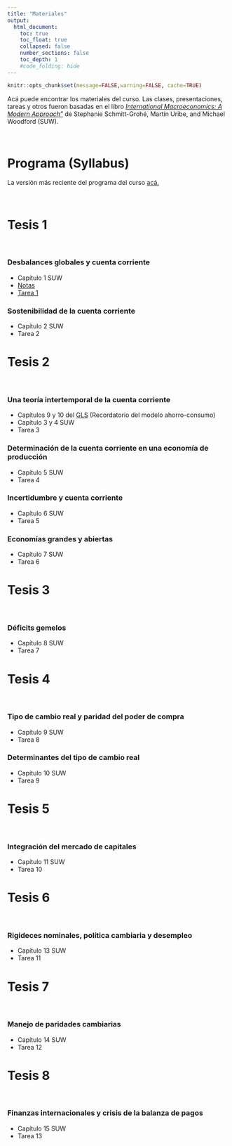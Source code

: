 ```yaml
---
title: "Materiales"
output:
  html_document:
    toc: true
    toc_float: true
    collapsed: false
    number_sections: false
    toc_depth: 1
    #code_folding: hide
---
```


```r
knitr::opts_chunk$set(message=FALSE,warning=FALSE, cache=TRUE)
```

Acá puede encontrar los materiales del curso. Las clases, presentaciones, tareas y otros fueron basadas en el libro [*International Macroeconomics: A Modern Approach"*](https://press.princeton.edu/books/hardcover/9780691170640/international-macroeconomics) de Stephanie Schmitt-Grohé, Martín Uribe, and Michael Woodford (SUW).

<br>

# Programa (Syllabus)

La versión más reciente del programa del curso [acá.](materials/MacroInternacional_I22.pdf)

<br>

# Tesis 1

<br>

### Desbalances globales y cuenta corriente

* Capítulo 1 SUW
* [Notas](materials/Tesis_1.pdf)
* [Tarea 1](materials/Tarea_1.pdf)

### Sostenibilidad de la cuenta corriente

* Capítulo 2 SUW
* Tarea 2

# Tesis 2 

<br>

### Una teoría intertemporal de la cuenta corriente

* Capítulos 9 y 10 del [GLS](https://www3.nd.edu/~esims1/GLS_may_2021.pdf) (Recordatorio del modelo ahorro-consumo)
* Capítulo 3 y 4 SUW
* Tarea 3

### Determinación de la cuenta corriente en una economía de producción

* Capítulo 5 SUW
* Tarea 4

### Incertidumbre y cuenta corriente

* Capítulo 6 SUW
* Tarea 5

### Economías grandes y abiertas

* Capítulo 7 SUW
* Tarea 6

# Tesis 3 

<br>

### Déficits gemelos

* Capítulo 8 SUW
* Tarea 7

# Tesis 4 

<br>

### Tipo de cambio real y paridad del poder de compra


* Capítulo 9 SUW
* Tarea 8

### Determinantes del tipo de cambio real

* Capítulo 10 SUW
* Tarea 9

# Tesis 5  

<br>

### Integración del mercado de capitales

* Capítulo 11 SUW
* Tarea 10

# Tesis 6 

<br>

### Rigideces nominales, política cambiaria y desempleo 

* Capítulo 13 SUW
* Tarea 11

# Tesis 7 

<br>

### Manejo de paridades cambiarias

* Capítulo 14 SUW
* Tarea 12

# Tesis 8 

<br>

### Finanzas internacionales y crisis de la balanza de pagos

* Capítulo 15 SUW
* Tarea 13
